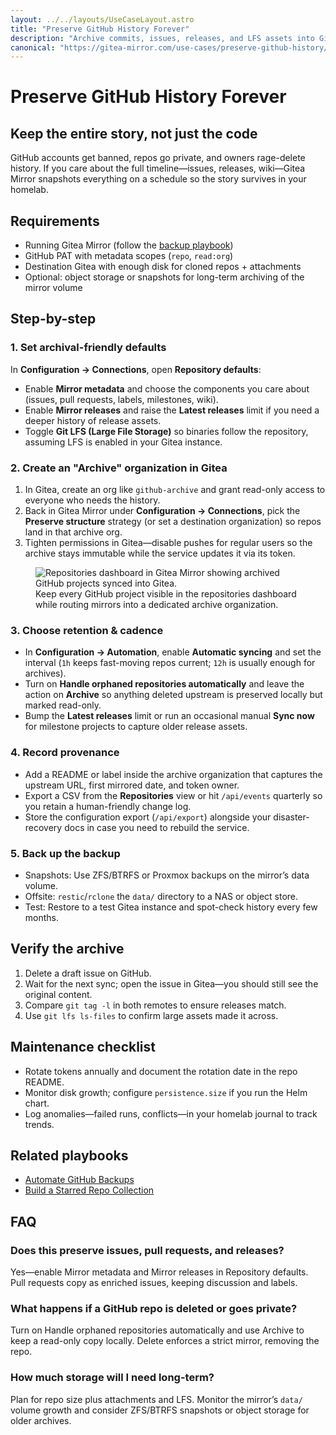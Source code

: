 ```yaml
---
layout: ../../layouts/UseCaseLayout.astro
title: "Preserve GitHub History Forever"
description: "Archive commits, issues, releases, and LFS assets into Gitea so hobby projects survive account removals or repo deletions."
canonical: "https://gitea-mirror.com/use-cases/preserve-github-history/"
---
```


# Preserve GitHub History Forever

## Keep the entire story, not just the code

GitHub accounts get banned, repos go private, and owners rage-delete history. If you care about the full timeline—issues, releases, wiki—Gitea Mirror snapshots everything on a schedule so the story survives in your homelab.

## Requirements

- Running Gitea Mirror (follow the [backup playbook](../backup-github-repositories/))
- GitHub PAT with metadata scopes (`repo`, `read:org`)
- Destination Gitea with enough disk for cloned repos + attachments
- Optional: object storage or snapshots for long-term archiving of the mirror volume

## Step-by-step

### 1. Set archival-friendly defaults

In **Configuration → Connections**, open **Repository defaults**:

- Enable **Mirror metadata** and choose the components you care about (issues, pull requests, labels, milestones, wiki).
- Enable **Mirror releases** and raise the **Latest releases** limit if you need a deeper history of release assets.
- Toggle **Git LFS (Large File Storage)** so binaries follow the repository, assuming LFS is enabled in your Gitea instance.

### 2. Create an "Archive" organization in Gitea

1. In Gitea, create an org like `github-archive` and grant read-only access to everyone who needs the history.
2. Back in Gitea Mirror under **Configuration → Connections**, pick the **Preserve structure** strategy (or set a destination organization) so repos land in that archive org.
3. Tighten permissions in Gitea—disable pushes for regular users so the archive stays immutable while the service updates it via its token.

<figure class="mt-8 flex flex-col items-center">
  <img
    src="/assets/repositories.png"
    alt="Repositories dashboard in Gitea Mirror showing archived GitHub projects synced into Gitea."
    class="w-full max-w-5xl rounded-xl border border-muted shadow-sm"
    loading="lazy"
  />
  <figcaption class="mt-3 text-sm text-muted-foreground text-center">
    Keep every GitHub project visible in the repositories dashboard while routing mirrors into a dedicated archive organization.
  </figcaption>
</figure>

### 3. Choose retention & cadence

- In **Configuration → Automation**, enable **Automatic syncing** and set the interval (`1h` keeps fast-moving repos current; `12h` is usually enough for archives).
- Turn on **Handle orphaned repositories automatically** and leave the action on **Archive** so anything deleted upstream is preserved locally but marked read-only.
- Bump the **Latest releases** limit or run an occasional manual **Sync now** for milestone projects to capture older release assets.

### 4. Record provenance

- Add a README or label inside the archive organization that captures the upstream URL, first mirrored date, and token owner.
- Export a CSV from the **Repositories** view or hit `/api/events` quarterly so you retain a human-friendly change log.
- Store the configuration export (`/api/export`) alongside your disaster-recovery docs in case you need to rebuild the service.

### 5. Back up the backup

- Snapshots: Use ZFS/BTRFS or Proxmox backups on the mirror’s data volume.
- Offsite: `restic`/`rclone` the `data/` directory to a NAS or object store.
- Test: Restore to a test Gitea instance and spot-check history every few months.

## Verify the archive

1. Delete a draft issue on GitHub.
2. Wait for the next sync; open the issue in Gitea—you should still see the original content.
3. Compare `git tag -l` in both remotes to ensure releases match.
4. Use `git lfs ls-files` to confirm large assets made it across.

## Maintenance checklist

- Rotate tokens annually and document the rotation date in the repo README.
- Monitor disk growth; configure `persistence.size` if you run the Helm chart.
- Log anomalies—failed runs, conflicts—in your homelab journal to track trends.

## Related playbooks

- [Automate GitHub Backups](../github-backup-automation/)
- [Build a Starred Repo Collection](../starred-repos-collection/)

## FAQ

### Does this preserve issues, pull requests, and releases?

Yes—enable Mirror metadata and Mirror releases in Repository defaults. Pull requests copy as enriched issues, keeping discussion and labels.

### What happens if a GitHub repo is deleted or goes private?

Turn on Handle orphaned repositories automatically and use Archive to keep a read-only copy locally. Delete enforces a strict mirror, removing the repo.

### How much storage will I need long-term?

Plan for repo size plus attachments and LFS. Monitor the mirror’s `data/` volume growth and consider ZFS/BTRFS snapshots or object storage for older archives.
